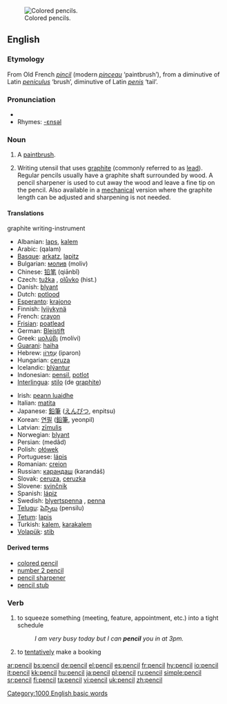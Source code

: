 [[Image:Colored Pencils 2 by Morrhigan.jpg|thumb|right|Colored pencils.]]
==English==

===Etymology===
From Old French ''[[pincil]]'' (modern ''[[pinceau]]'' ‘paintbrush’), from a diminutive of Latin ''[[peniculus]]'' ‘brush’, diminutive of Latin ''[[penis]]'' ‘tail’.

===Pronunciation===
{{IPA|/pɛnsəl/}}
*{{audio|en-us-pencil.ogg|Audio (US)}}
*Rhymes: [[Rhymes:English:-ɛnsəl|-ɛnsəl]]

===Noun===
{{en-noun}}

# {{obsolete}} A [[paintbrush]].
# Writing utensil that uses [[graphite]] (commonly referred to as [[lead]]). Regular pencils usually have a graphite shaft surrounded by wood. A pencil sharpener is used to cut away the wood and leave a fine tip on the pencil. Also available in a [[mechanical]] version where the graphite length can be adjusted and sharpening is not needed.

====Translations====
;graphite writing-instrument
{{top}}
*Albanian: [[laps]], [[kalem]]
*Arabic: {{ARchar|[[قلم]]}} (qalam)
*[[Basque]]: [[arkatz]], [[lapitz]]
*Bulgarian: [[молив]] (moliv) {{m}}
*Chinese: [[铅笔]] (qiānbǐ)
*Czech: [[tužka]] {{f}}, [[olůvko]] (hist.) {{n}}
*Danish: [[blyant]] {{c}}
*Dutch: [[potlood]] {{n}}
*[[Esperanto]]: [[krajono]]
*Finnish: [[lyijykynä]]
*French: [[crayon]] {{m}}
*[[Frisian]]: [[poatlead]]
*German: [[Bleistift]] {{m}}
*Greek: [[μολύβι]] (molívi) {{n}}
*[[Guarani]]: [[haiha]]
*Hebrew: [[עפרון|עִפָּרוֹן]] (iparon) {{m}}
*Hungarian: [[ceruza]]
*Icelandic: [[blýantur]] {{m}}
*Indonesian: [[pensil]], [[potlot]]
*[[Interlingua]]: [[stilo]] (de [[graphite]])
{{mid}}
*Irish: [[peann luaidhe]]
*Italian: [[matita]] {{f}}
*Japanese: [[鉛筆]] ([[えんぴつ]], enpitsu)
*Korean: [[연필]] ([[鉛筆]], yeonpil)
*Latvian: [[zīmulis]] {{m}}
*Norwegian: [[blyant]]
*Persian: {{FAchar|[[مداد]]}} (medâd)
*Polish: [[ołówek]] {{m}}
*Portuguese: [[lápis]] {{m}}
*Romanian: [[creion]] {{n}}
*Russian: [[карандаш]] (karandáš) {{m}}
*Slovak: [[ceruza]], [[ceruzka]] {{f}}
*Slovene: [[svinčnik]] {{m}}
*Spanish: [[lápiz]] {{m}}
*Swedish: [[blyertspenna]] {{c}}, [[penna]] {{c}}
*[[Telugu]]: [[పెన్సిలు]] (pensilu)
*[[Tetum]]: [[lapis]]
*Turkish: [[kalem]], [[karakalem]]
*[[Volapük]]: [[stib]]
{{bottom}}

====Derived terms====
* [[colored pencil]]
* [[number 2 pencil]]
* [[pencil sharpener]]
* [[pencil stub]]

===Verb===
{{en-verb}}

# to squeeze something (meeting, feature, appointment, etc.) into a tight schedule
#: ''I am very busy today but I can '''pencil''' you in at 3pm.''
# to [[tentatively]] make a booking

[[Category:1000 English basic words]]

[[ar:pencil]]
[[bs:pencil]]
[[de:pencil]]
[[el:pencil]]
[[es:pencil]]
[[fr:pencil]]
[[hy:pencil]]
[[io:pencil]]
[[it:pencil]]
[[kk:pencil]]
[[hu:pencil]]
[[ja:pencil]]
[[pl:pencil]]
[[ru:pencil]]
[[simple:pencil]]
[[sr:pencil]]
[[fi:pencil]]
[[ta:pencil]]
[[vi:pencil]]
[[uk:pencil]]
[[zh:pencil]]